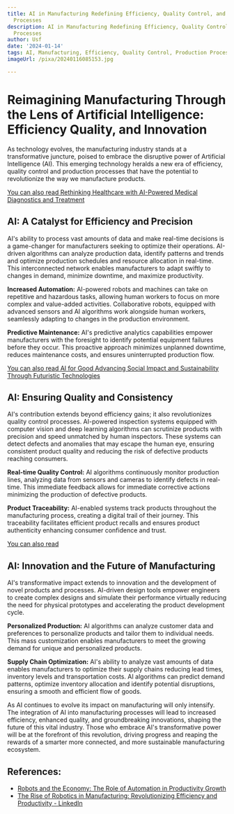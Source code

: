 ```yaml
---
title: AI in Manufacturing Redefining Efficiency, Quality Control, and Production
  Processes
description: AI in Manufacturing Redefining Efficiency, Quality Control, and Production
  Processes
author: Usf
date: '2024-01-14'
tags: AI, Manufacturing, Efficiency, Quality Control, Production Processes
imageUrl: /pixa/20240116085153.jpg

---
```

# Reimagining Manufacturing Through the Lens of  Artificial Intelligence: Efficiency Quality, and  Innovation

As technology evolves, the manufacturing industry stands at a transformative juncture, poised to embrace the disruptive power of Artificial Intelligence (AI). This  emerging  technology heralds a new era of efficiency, quality control and production processes that have the potential to  revolutionize the way  we manufacture products.

[You can also read Rethinking Healthcare with AI-Powered Medical Diagnostics and Treatment](Rethinking%20Healthcare%20with%20AI-Powered%20Medical%20Diagnostics%20and%20Treatment)


## AI: A Catalyst for Efficiency and Precision

AI's ability to process vast amounts of data and make real-time decisions is a game-changer for manufacturers seeking  to optimize their operations. AI-driven algorithms can analyze  production data, identify patterns and trends and optimize  production schedules and resource  allocation in real-time. This interconnected  network enables manufacturers  to adapt  swiftly to changes in demand, minimize downtime, and maximize  productivity.

**Increased Automation:** AI-powered robots and  machines can take on repetitive and hazardous tasks, allowing human workers to focus on more  complex and value-added activities. Collaborative  robots, equipped with advanced sensors and AI  algorithms  work alongside human workers, seamlessly adapting to changes in  the production environment.

**Predictive Maintenance:** AI's predictive analytics capabilities empower manufacturers with the foresight to identify potential equipment  failures before they occur.  This  proactive approach minimizes unplanned downtime, reduces maintenance costs, and ensures uninterrupted production flow.

[You can also  read AI for Good Advancing Social Impact and Sustainability Through Futuristic Technologies](AI%20for%20Good%20Advancing%20Social%20Impact%20and%20Sustainability%20Through%20Futuristic%20Technologies)


## AI: Ensuring Quality and Consistency

AI's contribution extends beyond efficiency gains; it also  revolutionizes quality control processes. AI-powered inspection systems equipped with computer vision and deep learning algorithms can scrutinize products  with precision and speed unmatched by  human inspectors. These systems can detect defects and anomalies that  may escape the human eye, ensuring consistent product quality and reducing  the risk of defective products reaching consumers.

**Real-time Quality Control:** AI algorithms continuously monitor production lines,  analyzing data from sensors and cameras to identify  defects in real-time. This immediate feedback allows for immediate corrective actions minimizing the production of defective products.

**Product Traceability:** AI-enabled systems track products throughout the manufacturing process, creating a digital trail of their journey.  This traceability facilitates efficient product recalls and ensures product authenticity enhancing consumer confidence and trust.

[You can also read  ]()


## AI: Innovation  and the Future  of  Manufacturing

AI's transformative impact extends to innovation and  the development of novel products and processes. AI-driven  design tools empower engineers  to  create complex designs and simulate their performance virtually reducing the  need for physical prototypes and accelerating the product development cycle.

**Personalized Production:** AI algorithms can analyze customer data and preferences to personalize products and tailor them to individual  needs. This mass customization enables manufacturers to meet the growing demand for unique  and personalized products.

**Supply Chain Optimization:** AI's ability to analyze  vast amounts of data enables manufacturers to optimize their supply chains reducing lead  times, inventory levels and transportation costs. AI  algorithms can predict demand patterns, optimize inventory allocation and identify potential  disruptions,  ensuring a smooth and efficient flow of goods.

As AI continues to evolve its impact on manufacturing will only intensify. The integration of AI into manufacturing  processes will lead to increased efficiency, enhanced quality, and groundbreaking innovations, shaping the future of  this vital industry.  Those who  embrace AI's transformative power will be at  the forefront of this revolution, driving progress  and reaping the rewards of a smarter more connected, and more sustainable manufacturing ecosystem.

## References:
- [Robots and the Economy: The Role of Automation in Productivity Growth](https://blog.trade.gov/2020/12/22/robots-and-the-economy-the-role-of-automation-in-productivity-growth/)
- [The Rise of Robotics in Manufacturing: Revolutionizing Efficiency and Productivity - LinkedIn](https://www.linkedin.com/pulse/rise-robotics-manufacturing-revolutionizing)
